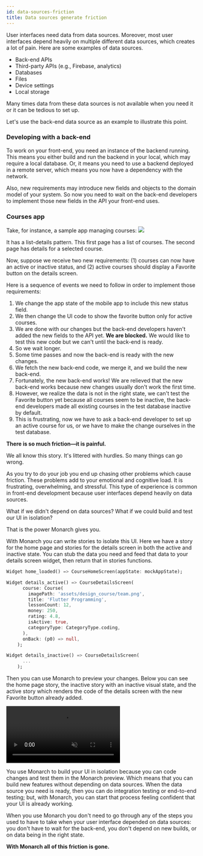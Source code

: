 ```yaml
---
id: data-sources-friction
title: Data sources generate friction
---
```



<FertrigAuthor/>

User interfaces need data from data sources. Moreover, most user 
interfaces depend heavily on multiple different data sources, which 
creates a lot of pain. Here are some examples of data sources.

- Back-end APIs
- Third-party APIs (e.g., Firebase, analytics)
- Databases
- Files
- Device settings
- Local storage

Many times data from these data sources is not available when you need it 
or it can be tedious to set up.

Let's use the back-end data source as an example to illustrate this point.

### Developing with a back-end
To work on your front-end, you need an instance of the backend running. This 
means you either build and run the backend in your local, which may require 
a local database. Or, it means you need to use 
a backend deployed in a remote server, which means you now have a dependency 
with the network.

Also, new requirements may introduce new fields and objects to the domain 
model of your system. So now you need to wait on the back-end developers 
to implement those new fields in the API your front-end uses.


### Courses app
Take, for instance, a sample app managing courses:
![](/assets/design-course-screens.png)

It has a list-details pattern. This first page has a list of courses. The 
second page has details for a selected course.

Now, suppose we receive two new requirements: (1) courses can now have an 
active or inactive status, and (2) active courses should display a Favorite 
button on the details screen.

Here is a sequence of events we need to follow in order to implement those requirements:

1. We change the app state of the mobile app to include this new status field.
1. We then change the UI code to show the favorite button only for active courses.
1. We are done with our changes but the back-end developers haven't added the new fields to the API yet. **We are blocked.** We would like to test this new code but we can't until the back-end is ready.
1. So we wait longer.
1. Some time passes and now the back-end is ready with the new changes.
1. We fetch the new back-end code, we merge it, and we build the new back-end.
1. Fortunately, the new back-end works! We are relieved that the new back-end works because new changes usually don't work the first time.
1. However, we realize the data is not in the right state, we can't test the Favorite button yet because all courses seem to be inactive, the back-end developers made all existing courses in the test database inactive by default.
1. This is frustrating, now we have to ask a back-end developer to set up an active course for us, or we have to make the change ourselves in the test database.

**There is so much friction—it is painful.**

We all know this story. It's littered with hurdles. So many things can go wrong.

As you try to do your job you end up chasing other problems which cause 
friction. These problems add to your emotional and cognitive load. It is 
frustrating, overwhelming, and stressful. This type of experience is common 
in front-end development because user interfaces depend heavily on data sources.

What if we didn't depend on data sources? What if we could build and test our UI in isolation?

That is the power Monarch gives you.

With Monarch you can write stories to isolate this UI. Here we have a story 
for the home page and stories for the details screen in both the active and 
inactive state. You can stub the data you need and feed that data to your 
details screen widget, then return that in stories functions.

```dart
Widget home_loaded() => CourseHomeScreen(appState: mockAppState);

Widget details_active() => CourseDetailsScreen(
      course: Course(
        imagePath: 'assets/design_course/team.png',
        title: 'Flutter Programming',
        lessonCount: 12,
        money: 250,
        rating: 4.8,
        isActive: true,
        categoryType: CategoryType.coding,
      ),
      onBack: (p0) => null,
    );

Widget details_inactive() => CourseDetailsScreen(
      ...
    );
```

Then you can use Monarch to preview your changes. Below you can see the home 
page story, the inactive story with an inactive visual state, and the active 
story which renders the code of the details screen with the new Favorite 
button already added.

<video autoPlay={true} muted={true} loop={true} playsInline={true}>
    <source src="/assets/animation-data-sources.mp4" type="video/mp4" />
    <source src="/assets/animation-data-sources.webm" type="video/webm" />
</video>

You use Monarch to build your UI in isolation because you can code changes 
and test them in the Monarch preview. Which means that you can build new 
features without depending on data sources. When the data source you need is 
ready, then you can do 
integration testing or end-to-end testing; but, with Monarch, you can 
start that process feeling confident that your UI is already working.

When you use Monarch you don't need to go through any of the steps you used to have to take 
when your user interface depended on data sources: you don't have to wait for 
the back-end, you don't depend on new builds, or on data being in the right state.

**With Monarch all of this friction is gone.**


